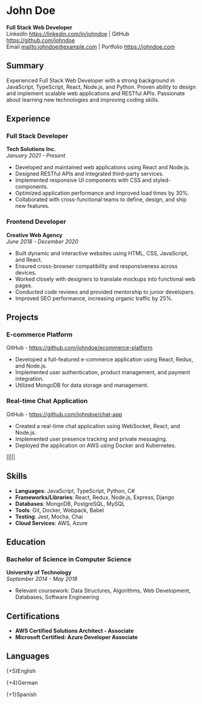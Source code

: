 # John Doe

**Full Stack Web Developer**  
LinkedIn [https://linkedin.com/in/johndoe](https://linkedin.com/in/johndoe) | GitHub [https://github.com/johndoe](https://github.com/johndoe)  
Email [mailto:johndoe@example.com](mailto:johndoe@example.com) | Portfolio [https://johndoe.com](https://johndoe.com)

## Summary

Experienced Full Stack Web Developer with a strong background in JavaScript, TypeScript, React, Node.js, and Python. Proven ability to design and implement scalable web applications and RESTful APIs. Passionate about learning new technologies and improving coding skills.

## Experience

### **Full Stack Developer**

**Tech Solutions Inc.**  
_January 2021 - Present_

-   Developed and maintained web applications using React and Node.js.
-   Designed RESTful APIs and integrated third-party services.
-   Implemented responsive UI components with CSS and styled-components.
-   Optimized application performance and improved load times by 30%.
-   Collaborated with cross-functional teams to define, design, and ship new features.

### **Frontend Developer**

**Creative Web Agency**  
_June 2018 - December 2020_

-   Built dynamic and interactive websites using HTML, CSS, JavaScript, and React.
-   Ensured cross-browser compatibility and responsiveness across devices.
-   Worked closely with designers to translate mockups into functional web pages.
-   Conducted code reviews and provided mentorship to junior developers.
-   Improved SEO performance, increasing organic traffic by 25%.

## Projects

### **E-commerce Platform**

GitHub - [https://github.com/johndoe/ecommerce-platform](https://github.com/johndoe/ecommerce-platform)

-   Developed a full-featured e-commerce application using React, Redux, and Node.js.
-   Implemented user authentication, product management, and payment integration.
-   Utilized MongoDB for data storage and management.

### **Real-time Chat Application**

GitHub - [https://github.com/johndoe/chat-app](https://github.com/johndoe/chat-app)

-   Created a real-time chat application using WebSocket, React, and Node.js.
-   Implemented user presence tracking and private messaging.
-   Deployed the application on AWS using Docker and Kubernetes.

|||||

## Skills

-   **Languages**: JavaScript, TypeScript, Python, C#
-   **Frameworks/Libraries**: React, Redux, Node.js, Express, Django
-   **Databases**: MongoDB, PostgreSQL, MySQL
-   **Tools**: Git, Docker, Webpack, Babel
-   **Testing**: Jest, Mocha, Chai
-   **Cloud Services**: AWS, Azure

## Education

### **Bachelor of Science in Computer Science**

**University of Technology**  
_September 2014 - May 2018_

-   Relevant coursework: Data Structures, Algorithms, Web Development, Databases, Software Engineering

## Certifications

-   **AWS Certified Solutions Architect - Associate**
-   **Microsoft Certified: Azure Developer Associate**

## Languages

{+5}English

{+4}German

{+1}Spanish
